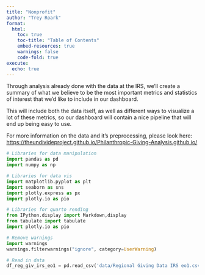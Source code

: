 ```yaml
---
title: "Nonprofit"
author: "Trey Roark"
format: 
  html:
    toc: true
    toc-title: "Table of Contents"
    embed-resources: true
    warnings: false
    code-fold: true
execute:
  echo: true
---
```



Through analysis already done with the data at the IRS, we'll create a summary of what we believe to be the most important metrics and statistics of interest that we'd like to include in our dashboard. 

This will include both the data itself, as well as different ways to visualize a lot of these metrics, so our dashboard will contain a nice pipeline that will end up being easy to use.

For more information on the data and it's preprocessing, please look here: <https://theundivideproject.github.io/Philanthropic-Giving-Analysis.github.io/>


```python
# Libraries for data manipulation
import pandas as pd
import numpy as np

# Libraries for data vis
import matplotlib.pyplot as plt
import seaborn as sns
import plotly.express as px
import plotly.io as pio

# Libraries for quarto rending
from IPython.display import Markdown,display
from tabulate import tabulate
import plotly.io as pio

# Remove warnings
import warnings
warnings.filterwarnings("ignore", category=UserWarning)

# Read in data
df_reg_giv_irs_eo1 = pd.read_csv('data/Regional Giving Data IRS eo1.csv')
```









